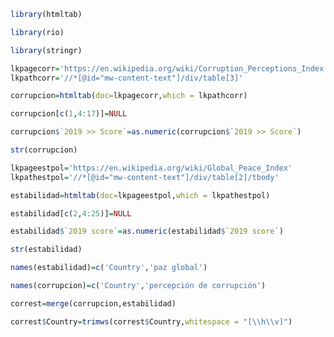 

```r
library(htmltab) 
```
```r
library(rio)
```
```r
library(stringr)
```
```r
lkpagecorr='https://en.wikipedia.org/wiki/Corruption_Perceptions_Index'
lkpathcorr='//*[@id="mw-content-text"]/div/table[3]'
```
```r
corrupcion=htmltab(doc=lkpagecorr,which = lkpathcorr)
```
```r
corrupcion[c(1,4:17)]=NULL
```
```r
corrupcion$`2019 >> Score`=as.numeric(corrupcion$`2019 >> Score`)
```
```r
str(corrupcion)
```
```r
lkpageestpol='https://en.wikipedia.org/wiki/Global_Peace_Index'
lkpathestpol='//*[@id="mw-content-text"]/div/table[2]/tbody'
```
```r
estabilidad=htmltab(doc=lkpageestpol,which = lkpathestpol)
```
```r
estabilidad[c(2,4:25)]=NULL
```
```r
estabilidad$`2019 score`=as.numeric(estabilidad$`2019 score`)
```
```r
str(estabilidad)
```
```r
names(estabilidad)=c('Country','paz global')
```
```r
names(corrupcion)=c('Country','percepción de corrupción')
```
```r
correst=merge(corrupcion,estabilidad)
```
```r
correst$Country=trimws(correst$Country,whitespace = "[\\h\\v]")
```
